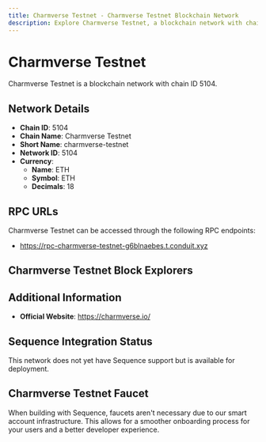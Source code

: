 ```yaml
--- 
title: Charmverse Testnet - Charmverse Testnet Blockchain Network
description: Explore Charmverse Testnet, a blockchain network with chain ID 5104. Learn about its native currency, ETH, and how to interact with the network.
---
```


# Charmverse Testnet

Charmverse Testnet is a blockchain network with chain ID 5104.

## Network Details

- **Chain ID**: 5104
- **Chain Name**: Charmverse Testnet
- **Short Name**: charmverse-testnet
- **Network ID**: 5104
- **Currency**: 
  - **Name**: ETH
  - **Symbol**: ETH
  - **Decimals**: 18

## RPC URLs

Charmverse Testnet can be accessed through the following RPC endpoints:

- https://rpc-charmverse-testnet-g6blnaebes.t.conduit.xyz

## Charmverse Testnet Block Explorers



## Additional Information

- **Official Website**: https://charmverse.io/

## Sequence Integration Status

This network does not yet have Sequence support but is available for deployment.

## Charmverse Testnet Faucet

When building with Sequence, faucets aren't necessary due to our smart account infrastructure. This allows for a smoother onboarding process for your users and a better developer experience.
